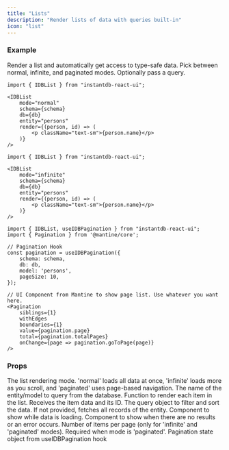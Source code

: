 ```yaml
---
title: "Lists"
description: "Render lists of data with queries built-in"
icon: "list"
---
```


### Example
Render a list and automatically get access to type-safe data. Pick between normal, infinite, and paginated modes. Optionally pass a query.

<CodeGroup>

```tsx normal
import { IDBList } from "instantdb-react-ui";

<IDBList
	mode="normal"
	schema={schema}
	db={db}
	entity="persons"
	render={(person, id) => (
		<p className="text-sm">{person.name}</p>
	)}
/>
```

```tsx infinite
import { IDBList } from "instantdb-react-ui";

<IDBList
	mode="infinite"
	schema={schema}
	db={db}
	entity="persons"
	render={(person, id) => (
		<p className="text-sm">{person.name}</p>
	)}
/>
```

```tsx paginated
import { IDBList, useIDBPagination } from "instantdb-react-ui";
import { Pagination } from '@mantine/core';

// Pagination Hook
const pagination = useIDBPagination({
	schema: schema,
	db: db,
	model: 'persons',
	pageSize: 10,
});

// UI Component from Mantine to show page list. Use whatever you want here.
<Pagination
	siblings={1}
	withEdges
	boundaries={1}
	value={pagination.page}
	total={pagination.totalPages}
	onChange={page => pagination.goToPage(page)}
/>

```

</CodeGroup>

### Props

<ParamField path="mode" type="'normal' | 'infinite' | 'paginated'" default="normal">
  The list rendering mode. 'normal' loads all data at once, 'infinite' loads more as you scroll, and 'paginated' uses page-based navigation.
</ParamField>

<ParamField path="entity" type="string" required>
  The name of the entity/model to query from the database.
</ParamField>

<ParamField path="render" type="(item: T, id: string) => ReactNode" required>
  Function to render each item in the list. Receives the item data and its ID.
</ParamField>

<ParamField path="query" type="object">
  The query object to filter and sort the data. If not provided, fetches all records of the entity.
</ParamField>

<ParamField path="skeleton" type="ReactNode">
  Component to show while data is loading.
</ParamField>

<ParamField path="noResults" type="ReactNode">
  Component to show when there are no results or an error occurs.
</ParamField>

<ParamField path="pageSize" type="number" default={10}>
  Number of items per page (only for 'infinite' and 'paginated' modes).
</ParamField>

<ParamField path="pagination" type="PaginationState">
  Required when mode is 'paginated'. Pagination state object from useIDBPagination hook
</ParamField>
